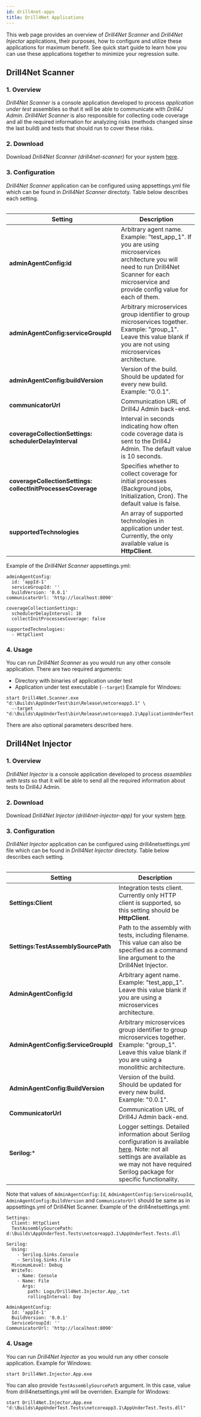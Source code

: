 ```yaml
---
id: drill4net-apps
title: Drill4Net Applications
---
```



This web page provides an overview of *Drill4Net Scanner* and *Drill4Net Injector* applications,
their purposes, how to configure and utilize these applications for maximum benefit.
See <Link to="/docs/drill4net/quick-start-guide" target="_blank">quick start guide</Link> to learn how you can use these
applications together to minimize your regression suite.

## Drill4Net Scanner

### 1. Overview
*Drill4Net Scanner* is a console application developed to process *application under test* assemblies so that it will be
able to communicate with *Drill4J Admin*. *Drill4Net Scanner* is also responsible for collecting code coverage 
and all the required information for analyzing risks (methods changed sinse the last build) and tests that should
run to cover these risks.

### 2. Download
Download *Drill4Net Scanner (drill4net-scanner)* for your system [here](https://github.com/Drill4J/dotnet-releases/releases).

### 3. Configuration
*Drill4Net Scanner* application can be configured using appsettings.yml file which can be found in *Drill4Net Scanner* directoty.
Table below describes each setting.

<Table>

| Setting                                                       | Description                                                                                                                                                                                        |
|---------------------------------------------------------------|----------------------------------------------------------------------------------------------------------------------------------------------------------------------------------------------------|
| **adminAgentConfig:id**                                       | Arbitrary agent name. Example: "test_app_1". If you are using microservices architecture you will need to run Drill4Net Scanner for each microservice and provide config value for each of them.   |
| **adminAgentConfig:serviceGroupId**                           | Arbitrary microservices group identifier to group microservices together. Example: "group_1". Leave this value blank if you are not using microservices architecture.                              |
| **adminAgentConfig:buildVersion**                             | Version of the build. Should be updated for every new build. Example: "0.0.1".                                                                                                                     |
| **communicatorUrl**                                           | Communication URL of Drill4J Admin back-end.                                                                                                                                                       |
| **coverageCollectionSettings:  schedulerDelayInterval**       | Interval in seconds indicating how often code coverage data is sent to the Drill4J Admin. The default value is 10 seconds.                                                                         |
| **coverageCollectionSettings:  collectInitProcessesCoverage** | Specifies whether to collect coverage for initial processes (Background jobs, Initialization, Cron). The default value is false.                                                                   |
| **supportedTechnologies**                                     | An array of supported technologies in application under test. Currently, the only available value is **HttpClient**.                                                                               |

</Table>

Example of the *Drill4Net Scanner* appsettings.yml:
```
adminAgentConfig:
  id: 'appId-1'
  serviceGroupId: ''
  buildVersion: '0.0.1'
communicatorUrl: 'http://localhost:8090'

coverageCollectionSettings:
  schedulerDelayInterval: 10 
  collectInitProcessesCoverage: false

supportedTechnologies:
  - HttpClient
```

### 4. Usage
You can run *Drill4Net Scanner* as you would run any other console application.
There are two required arguments:
- Directory with binaries of application under test
- Application under test executable (`--target`)
Example for Windows:
```
start Drill4Net.Scanner.exe "d:\Builds\AppUnderTest\bin\Release\netcoreapp3.1" \
  --target "d:\Builds\AppUnderTest\bin\Release\netcoreapp3.1\ApplicationUnderTest.exe"
```

There are also optional parameters described <Link to="/docs/drill4net/drill4net-scanner-parameters" target="_blank">here</Link>.

## Drill4Net Injector

### 1. Overview
*Drill4Net Injector* is a console application developed to process *assemblies with tests* so that it will be able
to send all the required information about tests to Drill4J Admin.

### 2. Download
Download *Drill4Net Injector (drill4net-injector-app)* for your system [here](https://github.com/Drill4J/dotnet-releases/releases).

### 3. Configuration

*Drill4Net Injector* application can be configured using drill4netsettings.yml file which can be found in *Drill4Net Injector* directoty.
Table below describes each setting.

<Table>

| Setting                             | Description                                                                                                                                                                                                                                                    |
|-------------------------------------|----------------------------------------------------------------------------------------------------------------------------------------------------------------------------------------------------------------------------------------------------------------|
| **Settings:Client**                 | Integration tests client. Currently only HTTP client is supported, so this setting should be **HttpClient**.                                                                                                                                                   |
| **Settings:TestAssemblySourcePath** | Path to the assembly with tests, including filename. This value can also be specified as a command line argument to the Drill4Net Injector.                                                                                                                    |
| **AdminAgentConfig:Id**             | Arbitrary agent name. Example: "test_app_1". Leave this value blank if you are using a microservices architecture.                                                                                                                                             |
| **AdminAgentConfig:ServiceGroupId** | Arbitrary microservices group identifier to group microservices together. Example: "group_1". Leave this value blank if you are using a monolithic architecture.                                                                                               |
| **AdminAgentConfig:BuildVersion**   | Version of the build. Should be updated for every new build. Example: "0.0.1".                                                                                                                                                                                 |
| **CommunicatorUrl**                 | Communication URL of Drill4J Admin back-end.                                                                                                                                                                                                                   |
| **Serilog:***                       | Logger settings. Detailed information about Serilog configuration is available [here](https://github.com/serilog/serilog-settings-configuration). Note: not all settings are available as we may not have required Serilog package for specific functionality. |

</Table>

Note that values of `AdminAgentConfig:Id`, `AdminAgentConfig:ServiceGroupId`, `AdminAgentConfig:BuildVersion` and
`CommunicatorUrl` should be same as in appsettings.yml of <Link to="#3-configuration" target="_blank">Drill4Net Scanner</Link>.
Example of the drill4netsettings.yml:
```
Settings:
  Client: HttpClient
  TestAssemblySourcePath: d:\Builds\AppUnderTest.Tests\netcoreapp3.1\AppUnderTest.Tests.dll

Serilog:
  Using:
    - Serilog.Sinks.Console
    - Serilog.Sinks.File
  MinimumLevel: Debug
  WriteTo:
    - Name: Console
    - Name: File
      Args:
        path: Logs/Drill4Net.Injector.App_.txt
        rollingInterval: Day

AdminAgentConfig:
  Id: 'appId-1'
  BuildVersion: '0.0.1'
  ServiceGroupId: ''
CommunicatorUrl: 'http://localhost:8090'
```

### 4. Usage
You can run *Drill4Net Injector* as you would run any other console application. Example for Windows:
```
start Drill4Net.Injector.App.exe
```
You can also provide `TestAssemblySourcePath` argument. In this case, value from drill4netsettings.yml will be overriden. Example for Windows:
```
start Drill4Net.Injector.App.exe "d:\Builds\AppUnderTest.Tests\netcoreapp3.1\AppUnderTest.Tests.dll"
```
